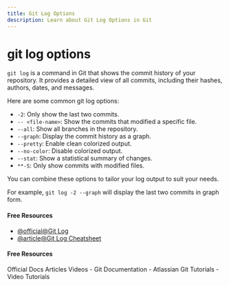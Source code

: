 ```yaml
---
title: Git Log Options
description: Learn about Git Log Options in Git
---
```


# git log options

`git log` is a command in Git that shows the commit history of your repository. It provides a detailed view of all commits, including their hashes, authors, dates, and messages.

Here are some common git log options:

- `-2`: Only show the last two commits.
- `-- <file-name>`: Show the commits that modified a specific file.
- `--all`: Show all branches in the repository.
- `--graph`: Display the commit history as a graph.
- `--pretty`: Enable clean colorized output.
- `--no-color`: Disable colorized output.
- `--stat`: Show a statistical summary of changes.
- `**-S`: Only show commits with modified files.

You can combine these options to tailor your log output to suit your needs.

For example, `git log -2 --graph` will display the last two commits in graph form.

#### Free Resources

- [@official@Git Log](https://git-scm.com/docs/git-log)
- [@article@Git Log Cheatsheet](https://elijahmanor.com/blog/git-log)

#### Free Resources

<Tabs defaultValue="official">
<TabsList>
<TabsTrigger value="official">Official Docs</TabsTrigger>
<TabsTrigger value="article">Articles</TabsTrigger>
<TabsTrigger value="video">Videos</TabsTrigger>
</TabsList>

<TabsContent value="official">
- <Link href="https://git-scm.com/docs">Git Documentation</Link>
</TabsContent>
<TabsContent value="article">
- <Link href="https://www.atlassian.com/git/tutorials">Atlassian Git Tutorials</Link>
</TabsContent>
<TabsContent value="video">
- <Link href="https://www.youtube.com/results?search_query=git+git-log-options+tutorial">Video Tutorials</Link>
</TabsContent>
</Tabs>

